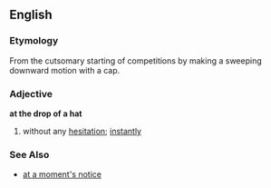 ==English==
=== Etymology ===
From the cutsomary starting of competitions by making a sweeping downward motion with a cap.

===Adjective===
'''at the drop of a hat'''
# {{idiom}} without any [[hesitation]]; [[instantly]]

=== See Also ===
*[[at a moment's notice]]